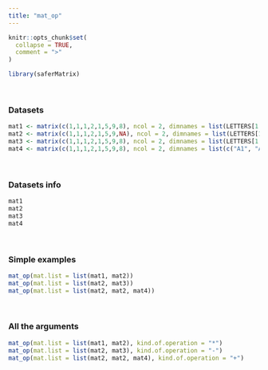---
title: "mat_op"
---

```{r, include = FALSE}
knitr::opts_chunk$set(
  collapse = TRUE,
  comment = ">"
)
```

```{r setup}
library(saferMatrix)
```
<br>

### Datasets

```{r}
mat1 <- matrix(c(1,1,1,2,1,5,9,8), ncol = 2, dimnames = list(LETTERS[1:4], letters[1:2]))
mat2 <- matrix(c(1,1,1,2,1,5,9,NA), ncol = 2, dimnames = list(LETTERS[1:4], letters[1:2]))
mat3 <- matrix(c(1,1,1,2,1,5,9,8), ncol = 2, dimnames = list(LETTERS[1:4], c(NA, NA)))
mat4 <- matrix(c(1,1,1,2,1,5,9,8), ncol = 2, dimnames = list(c("A1", "A2", "A3", "A4"), letters[1:2]))
```
<br>

### Datasets info

```{r}
mat1
mat2
mat3
mat4
```
<br>

### Simple examples

```{r}
mat_op(mat.list = list(mat1, mat2))
mat_op(mat.list = list(mat2, mat3))
mat_op(mat.list = list(mat2, mat2, mat4))
```
<br>


### All the arguments
```{r}
mat_op(mat.list = list(mat1, mat2), kind.of.operation = "*")
mat_op(mat.list = list(mat2, mat3), kind.of.operation = "-")
mat_op(mat.list = list(mat2, mat2, mat4), kind.of.operation = "+")
```